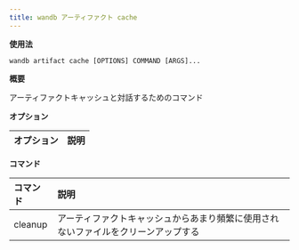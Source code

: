 ```yaml
---
title: wandb アーティファクト cache
---
```


**使用法**

`wandb artifact cache [OPTIONS] COMMAND [ARGS]...`

**概要**

アーティファクトキャッシュと対話するためのコマンド


**オプション**

| **オプション** | **説明** |
| :--- | :--- |


**コマンド**

| **コマンド** | **説明** |
| :--- | :--- |
| cleanup | アーティファクトキャッシュからあまり頻繁に使用されないファイルをクリーンアップする |